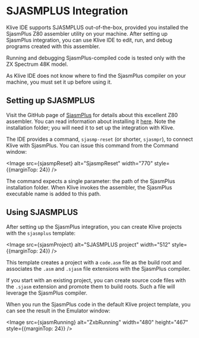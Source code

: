 
# SJASMPLUS Integration

Klive IDE supports SJASMPLUS out-of-the-box, provided you installed the SjasmPlus Z80 assembler utility on your machine. After setting up SjasmPlus integration, you can use Klive IDE to edit, run, and debug programs created with this assembler.

<Callout type="warning" emoji="💡">
Running and debugging SjasmPlus-compiled code is tested only with the ZX Spectrum 48K model.
</Callout>

As Klive IDE does not know where to find the SjasmPlus compiler on your machine, you must set it up before using it.

## Setting up SJASMPLUS

Visit the GitHub page of [SjasmPlus](https://github.com/z00m128/sjasmplus) for details about this excellent Z80 assembler. You can read information about installing it [here](https://github.com/z00m128/sjasmplus/blob/master/INSTALL.md). Note the installation folder; you will need it to set up the integration with Klive.

The IDE provides a command, `sjasmp-reset` (or shorter, `sjasmpr`), to connect Klive with SjasmPlus. You can issue this command from the Command window:

<Image src={sjasmpReset} alt="SjasmpReset" width="770" style={{marginTop: 24}} />

The command expects a single parameter: the path of the SjasmPlus installation folder. When Klive invokes the assembler, the SjasmPlus executable name is added to this path. 

## Using SJASMPLUS

After setting up the SjasmPlus integration, you can create Klive projects with the `sjasmplus` template: 

<Image src={sjasmProject} alt="SJASMPLUS project" width="512" style={{marginTop: 24}} />

This template creates a project with a `code.asm` file as the build root and associates the `.asm` and `.sjasm` file extensions with the SjasmPlus compiler.

If you start with an existing project, you can create source code files with the `.sjasm` extension and promote them to build roots. Such a file will leverage the SjasmPlus compiler.

When you run the SjasmPlus code in the default Klive project template, you can see the result in the Emulator window:

<Image src={sjasmRunning} alt="ZxbRunning" width="480" height="467" style={{marginTop: 24}} />
